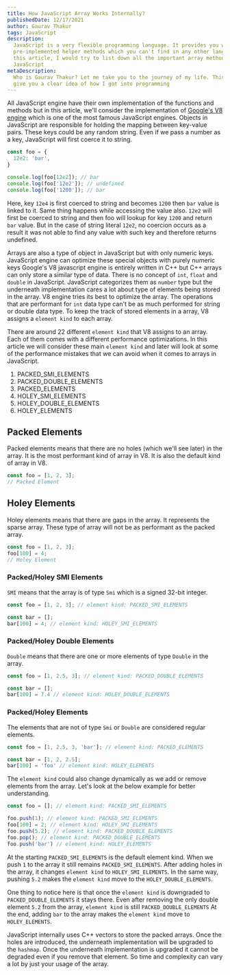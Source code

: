 ```yaml
---
title: How JavaScript Array Works Internally?
publishedDate: 12/17/2021
author: Gaurav Thakur
tags: JavaScript
description:
  JavaScript is a very flexible programming language. It provides you with many
  pre-implemented helper methods which you can't find in any other language. In
  this article, I would try to list down all the important array methods in
  JavaScript
metaDescription:
  Who is Gaurav Thakur? Let me take you to the journey of my life. This will
  give you a clear idea of how I got into programming
---
```


All JavaScript engine have their own implementation of the functions and methods
but in this article, we'll consider the implementation of
[Google's V8 engine](https://v8.dev/) which is one of the most famous JavaScript
engines. Objects in JavaScript are responsible for holding the mapping between
key-value pairs. These keys could be any random string. Even if we pass a number
as a key, JavaScript will first coerce it to string.

```JavaScript
const foo = {
  12e2: 'bar',
}

console.log(foo[12e2]); // bar
console.log(foo['12e2']); // undefined
console.log(foo['1200']); // bar
```

Here, key `12e4` is first coerced to string and becomes `1200` then `bar` value
is linked to it. Same thing happens while accessing the value also. `12e2` will
first be coerced to string and then foo will lookup for key `1200` and return
`bar` value. But in the case of string literal `12e2`, no coercion occurs as a
result it was not able to find any value with such key and therefore returns
undefined.

Arrays are also a type of object in JavaScript but with only numeric keys.
JavaScript engine can optimize these special objects with purely numeric keys
Google's V8 javascript engine is entirely written in C++ but C++ arrays can only
store a similar type of data. There is no concept of `int`, `float` and `double`
in JavaScript. JavaScript categorizes them as `number` type but the underneath
implementation cares a lot about type of elements being stored in the array. V8
engine tries its best to optimize the array. The operations that are performant
for `int` data type can't be as much performed for string or double data type.
To keep the track of stored elements in a array, V8 assigns a `element kind` to
each array.

There are around 22 different `element kind` that V8 assigns to an array. Each
of them comes with a different performance optimizations. In this article we
will consider these main `element kind` and later will look at some of the
performance mistakes that we can avoid when it comes to arrays in JavaScript.

1. PACKED_SMI_ELEMENTS
2. PACKED_DOUBLE_ELEMENTS
3. PACKED_ELEMENTS
4. HOLEY_SMI_ELEMENTS
5. HOLEY_DOUBLE_ELEMENTS
6. HOLEY_ELEMENTS

## Packed Elements

Packed elements means that there are no holes (which we'll see later) in the
array. It is the most performant kind of array in V8. It is also the default
kind of array in V8.

```JavaScript
const foo = [1, 2, 3];
// Packed Element
```

## Holey Elements

Holey elements means that there are gaps in the array. It represents the sparse
array. These type of array will not be as performant as the packed array.

```JavaScript
const foo = [1, 2, 3];
foo[100] = 4;
// Holey Element
```

### Packed/Holey SMI Elements

`SMI` means that the array is of type `Smi` which is a signed 32-bit integer.

```JavaScript
const foo = [1, 2, 3]; // element kind: PACKED_SMI_ELEMENTS

const bar = [];
bar[100] = 4; // element kind: HOLEY_SMI_ELEMENTS
```

### Packed/Holey Double Elements

`Double` means that there are one or more elements of type `Double` in the
array.

```JavaScript
const foo = [1, 2.5, 3]; // element kind: PACKED_DOUBLE_ELEMENTS

const bar = [];
bar[100] = 7.4 // element kind: HOLEY_DOUBLE_ELEMENTS
```

### Packed/Holey Elements

The elements that are not of type `Smi` or `Double` are considered regular
elements.

```JavaScript
const foo = [1, 2.5, 3, 'bar']; // element kind: PACKED_ELEMENTS

const bar = [1, 2, 2.5];
bar[100] = 'foo' // element kind: HOLEY_ELEMENTS
```

The `element kind` could also change dynamically as we add or remove elements
from the array. Let's look at the below example for better understanding.

```JavaScript
const foo = []; // element kind: PACKED_SMI_ELEMENTS

foo.push(1); // element kind: PACKED_SMI_ELEMENTS
foo[100] = 2; // element kind: HOLEY_SMI_ELEMENTS
foo.push(5.2); // element kind: PACKED_DOUBLE_ELEMENTS
foo.pop(); // element kind: PACKED_DOUBLE_ELEMENTS
foo.push('bar') // element kind: HOLEY_ELEMENTS
```

At the starting `PACKED_SMI_ELEMENTS` is the default element kind. When we push
`1` to the array it still remains `PACKED_SMI_ELEMENTS`. After adding holes in
the array, it changes `element kind` to `HOLEY_SMI_ELEMENTS`. In the same way,
pushing `5.2` makes the `element kind` move to the `HOLEY_DOUBLE_ELEMENTS`.

One thing to notice here is that once the `element kind` is downgraded to
`PACKED_DOUBLE_ELEMENTS` it stays there. Even after removing the only double
element `5.2` from the array, `element kind` is still `PACKED_DOUBLE_ELEMENTS`
At the end, adding `bar` to the array makes the `element kind` move to
`HOLEY_ELEMENTS`.

JavaScript internally uses C++ vectors to store the packed arrays. Once the
holes are introduced, the underneath implementation will be upgraded to the
`hashmap`. Once the underneath implementation is upgraded it cannot be degraded
even if you remove that element. So time and complexity can vary a lot by just
your usage of the array.

